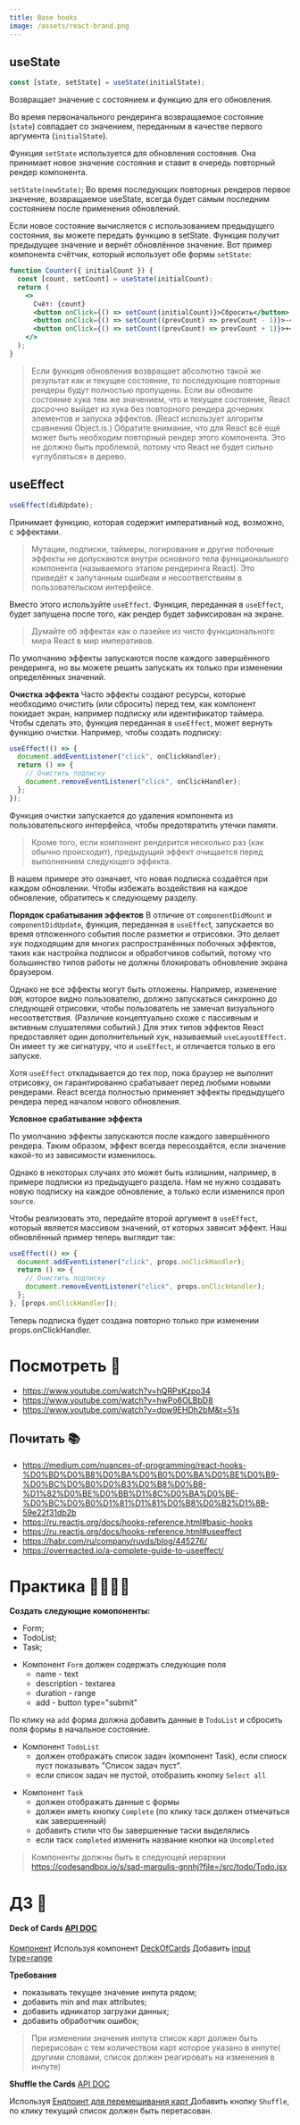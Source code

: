 ```yaml
---
title: Base hooks
image: /assets/react-brand.png
---
```


## useState

```jsx
const [state, setState] = useState(initialState);
```

Возвращает значение с состоянием и функцию для его обновления.

Во время первоначального рендеринга возвращаемое состояние (`state`) совпадает со значением, переданным в качестве первого аргумента (`initialState`).

Функция `setState` используется для обновления состояния. Она принимает новое значение состояния и ставит в очередь повторный рендер компонента.

`setState(newState)`;
Во время последующих повторных рендеров первое значение, возвращаемое useState, всегда будет самым последним состоянием после применения обновлений.

Если новое состояние вычисляется с использованием предыдущего состояния, вы можете передать функцию в setState. Функция получит предыдущее значение и вернёт обновлённое значение. Вот пример компонента счётчик, который использует обе формы `setState`:

```jsx
function Counter({ initialCount }) {
  const [count, setCount] = useState(initialCount);
  return (
    <>
      Счёт: {count}
      <button onClick={() => setCount(initialCount)}>Сбросить</button>
      <button onClick={() => setCount((prevCount) => prevCount - 1)}>-</button>
      <button onClick={() => setCount((prevCount) => prevCount + 1)}>+</button>
    </>
  );
}
```

> Если функция обновления возвращает абсолютно такой же результат как и текущее состояние, то последующие повторные рендеры будут полностью пропущены.
> Если вы обновите состояние хука тем же значением, что и текущее состояние, React досрочно выйдет из хука без повторного рендера дочерних элементов и запуска эффектов. (React использует алгоритм сравнения Object.is.)
> Обратите внимание, что для React всё ещё может быть необходим повторный рендер этого компонента. Это не должно быть проблемой, потому что React не будет сильно «углубляться» в дерево.

## useEffect

```jsx
useEffect(didUpdate);
```

Принимает функцию, которая содержит императивный код, возможно, с эффектами.

> Мутации, подписки, таймеры, логирование и другие побочные эффекты не допускаются внутри основного тела функционального компонента (называемого этапом рендеринга React). Это приведёт к запутанным ошибкам и несоответствиям в пользовательском интерфейсе.

Вместо этого используйте `useEffect`. Функция, переданная в `useEffect`, будет запущена после того, как рендер будет зафиксирован на экране.

> Думайте об эффектах как о лазейке из чисто функционального мира React в мир императивов.

По умолчанию эффекты запускаются после каждого завершённого рендеринга, но вы можете решить запускать их только при изменении определённых значений.

**Очистка эффекта**
Часто эффекты создают ресурсы, которые необходимо очистить (или сбросить) перед тем, как компонент покидает экран, например подписку или идентификатор таймера. Чтобы сделать это, функция переданная в `useEffect`, может вернуть функцию очистки. Например, чтобы создать подписку:

```jsx
useEffect(() => {
  document.addEventListener("click", onClickHandler);
  return () => {
    // Очистить подписку
    document.removeEventListener("click", onClickHandler);
  };
});
```

Функция очистки запускается до удаления компонента из пользовательского интерфейса, чтобы предотвратить утечки памяти.

> Кроме того, если компонент рендерится несколько раз (как обычно происходит), предыдущий эффект очищается перед выполнением следующего эффекта.

В нашем примере это означает, что новая подписка создаётся при каждом обновлении. Чтобы избежать воздействия на каждое обновление, обратитесь к следующему разделу.

**Порядок срабатывания эффектов**
В отличие от `componentDidMount` и `componentDidUpdate`, функция, переданная в `useEffec`t, запускается во время отложенного события после разметки и отрисовки. Это делает хук подходящим для многих распространённых побочных эффектов, таких как настройка подписок и обработчиков событий, потому что большинство типов работы не должны блокировать обновление экрана браузером.

Однако не все эффекты могут быть отложены. Например, изменение `DOM`, которое видно пользователю, должно запускаться синхронно до следующей отрисовки, чтобы пользователь не замечал визуального несоответствия. (Различие концептуально схоже с пассивным и активным слушателями событий.) Для этих типов эффектов React предоставляет один дополнительный хук, называемый `useLayoutEffect`. Он имеет ту же сигнатуру, что и `useEffect`, и отличается только в его запуске.

Хотя `useEffect` откладывается до тех пор, пока браузер не выполнит отрисовку, он гарантированно срабатывает перед любыми новыми рендерами. React всегда полностью применяет эффекты предыдущего рендера перед началом нового обновления.

**Условное срабатывание эффекта**

По умолчанию эффекты запускаются после каждого завершённого рендера. Таким образом, эффект всегда пересоздаётся, если значение какой-то из зависимости изменилось.

Однако в некоторых случаях это может быть излишним, например, в примере подписки из предыдущего раздела. Нам не нужно создавать новую подписку на каждое обновление, а только если изменился проп `source`.

Чтобы реализовать это, передайте второй аргумент в `useEffect`, который является массивом значений, от которых зависит эффект. Наш обновлённый пример теперь выглядит так:

```jsx
useEffect(() => {
  document.addEventListener("click", props.onClickHandler);
  return () => {
    // Очистить подписку
    document.removeEventListener("click", props.onClickHandler);
  };
}, [props.onClickHandler]);
```

Теперь подписка будет создана повторно только при изменении props.onClickHandler.

# Посмотреть 👀

- https://www.youtube.com/watch?v=hQRPsKzpo34
- https://www.youtube.com/watch?v=hwPo6OLBbD8
- https://www.youtube.com/watch?v=dpw9EHDh2bM&t=51s

## Почитать 📚

- https://medium.com/nuances-of-programming/react-hooks-%D0%BD%D0%B8%D0%BA%D0%B0%D0%BA%D0%BE%D0%B9-%D0%BC%D0%B0%D0%B3%D0%B8%D0%B8-%D1%82%D0%BE%D0%BB%D1%8C%D0%BA%D0%BE-%D0%BC%D0%B0%D1%81%D1%81%D0%B8%D0%B2%D1%8B-59e22f31db2b
- https://ru.reactjs.org/docs/hooks-reference.html#basic-hooks
- https://ru.reactjs.org/docs/hooks-reference.html#useeffect
- https://habr.com/ru/company/ruvds/blog/445276/
- https://overreacted.io/a-complete-guide-to-useeffect/

# Практика 👩‍💻👨‍💻

**Создать следующие комопоненты:**

- Form;
- TodoList;
- Task;

* Компонент `Form` должен содержать следующие поля
  - name - text
  - description - textarea
  - duration - range
  - add - button type="submit"

По клику на `add` форма должна добавить данные в `TodoList` и сбросить поля формы в начальное состояние.

- Компонент `TodoList`
  - должен отображать список задач (компонент Task), если спиоск пуст показывать "Список задач пуст".
  - eсли список задач не пустой, отобразить кнопку `Select all`

* Компонент `Task`
  - должен отображать данные с формы
  - должен иметь кнопку `Сomplete` (по клику таск должен отмечаться как завершенный)
  - добавить стили что бы завершенные таски выделялись
  - если таск `completed` изменить название кнопки на `Uncompleted`

> Компоненты должны быть в следующей иерархии
> https://codesandbox.io/s/sad-margulis-gnnhj?file=/src/todo/Todo.jsx

# ДЗ 🏡

#### Deck of Cards [API DOC](https://deckofcardsapi.com/)

[Компонент](https://codesandbox.io/s/sad-margulis-gnnhj?file=/src/DeckOfCards.jsx)
Используя компонент [DeckOfCards](https://codesandbox.io/s/sad-margulis-gnnhj?file=/src/DeckOfCards.jsx)
Добавить [input type=range](https://developer.mozilla.org/ru/docs/Web/HTML/Element/Input/range)

**Требования**

- показывать текущее значение инпута рядом;
- добавить min and max attributes;
- добавить идникатор загрузки данных;
- добавить обработчик ошибок;

> При изменении значения инпута список карт должен быть перерисован с тем количеством карт которое указано в инпуте( другими словами, список должен реагировать на изменения в инпуте)

**Shuffle the Cards** [API DOC](https://deckofcardsapi.com/)

Используя [Ендпоинт для перемешивания карт ](https://deckofcardsapi.com/api/deck/new/shuffle/?deck_count=1)
Добавить кнопку `Shuffle`, по клику текущий список должен быть перетасован.
